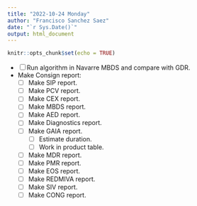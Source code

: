 ```yaml
---
title: "2022-10-24 Monday"
author: "Francisco Sanchez Saez"
date: "`r Sys.Date()`"
output: html_document
---
```


```r
knitr::opts_chunk$set(echo = TRUE)
```

- [ ] Run algorithm in Navarre MBDS and compare with GDR.
- Make Consign report:
  - [ ] Make SIP report.
  - [ ] Make PCV report.
  - [ ] Make CEX report.
  - [ ] Make MBDS report.
  - [ ] Make AED report.
  - [ ] Make Diagnostics report.
  - [ ] Make GAIA report.
    - [ ] Estimate duration.
    - [ ] Work in product table.
  - [ ] Make MDR report.
  - [ ] Make PMR report.
  - [ ] Make EOS report.
  - [ ] Make REDMIVA report.
  - [ ] Make SIV report.
  - [ ] Make CONG report.

